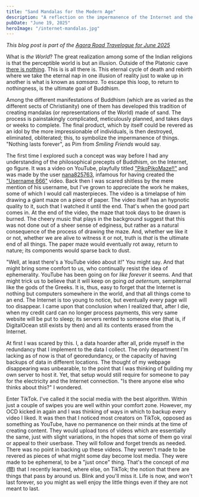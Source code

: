 ```yaml
---
title: "Sand Mandalas for the Modern Age"
description: "A reflection on the impermanence of the Internet and the art of creating digital mandalas."
pubDate: "June 19, 2025"
heroImage: "/internet-mandalas.jpg"
---
```


_This blog post is part of the [Agora Road Travelogue for June 2025](https://forum.agoraroad.com/index.php?threads/agora-road-travelogue-june-25.7997/)_

What is _the World_? The great realization among some of the Indian religions is that the perceptible world is but an illusion. Outside of the Platonic cave [there is nothing](https://www.youtube.com/watch?v=ns1SGo3WCF4). This is is all there is. This eternal cycle of death and rebirth where we take the eternal nap in one illusion of reality just to wake up in another is what is known as _samsara_. To escape this loop, to return to nothingness, is the ultimate goal of Buddhism.

Among the different manifestations of Buddhism (which are as varied as the different sects of Christianity) one of them has developed this tradition of creating mandalas (or representations of the World) made of sand. The process is painstakingly complicated, meticulously planned, and takes days or weeks to complete. The final product, which by itself could be revered as an idol by the more impressionable of individuals, is then destroyed, eliminated, obliterated; this, to symbolize the impermanence of things. "Nothing lasts forever", as Pim from _Smiling Friends_ would say.

The first time I explored such a concept was way before I had any understanding of the philosophical precepts of Buddhism, on the Internet, go figure. It was a video on YouTube, playfully titled ["PikoPikoMaze!!"](https://www.youtube.com/watch?v=YuBdhrZuJTs) and was made by the user [nana825763](https://www.youtube.com/user/nana825763), infamous for having created the ["Username 666"](https://www.youtube.com/watch?v=7iFXyLah2oQ) video. Back then I was scared shitless by the mere mention of his username, but I've grown to appreciate the work he makes, some of which I would call masterpieces. The video is a timelapse of him drawing a giant maze on a piece of paper. The video itself has an hypnotic quality to it, such that I watched it until the end. That's when the good part comes in. At the end of the video, the maze that took days to be drawn is burned. The cheery music that plays in the background suggest that this was not done out of a sheer sense of edginess, but rather as a natural consequence of the process of drawing the maze. And, whether we like it or not, whether we are alive to witness it or not, truth is _that_ is the ultimate end of all things. The paper maze would eventually rot away, return to nature; its components would sparse back to dust.

"Well, at least there's a YouTube video about it!" You might say. And that might bring some comfort to us, who continually resist the idea of ephemerality. YouTube has been going on for _like forever_ it seems. And that might trick us to believe that it will keep on going _ad aeternum_, sempiternal like the gods of the Greeks. It is, thus, easy to forget that the Internet is nothing but computers somewhere in the world, and that all things come to an end. The Internet is too young to notice, but eventually every page will too disappear. I came upon that conclusion when I realized that, after I die, when my credit card can no longer process payments, this very same website will be put to sleep; its servers rented to someone else (that is, if DigitalOcean still exists by then) and all its contents erased from the Internet.

At first I was scared by this. I, a data hoarder after all, pride myself in the redundancy that I implement to the data I collect. The only department I'm lacking as of now is that of georedundancy, or the capacity of having backups of data in different locations. The thought of my webpage disappearing was unbearable, to the point that I was thinking of building my own server to host it. Yet, that setup would still require for someone to pay for the electricity and the Internet connection. "Is there anyone else who thinks about this?" I wondered.

Enter TikTok. I've called it the social media with the best algorithm. Within just a couple of swipes you are well within your comfort zone. However, my OCD kicked in again and I was thinking of ways in which to backup every video I liked. It was then that I noticed most creators on TikTok, opposed as something as YouTube, have no permanence on their minds at the time of creating content. They would upload tons of videos which are essentially the same, just with slight variations, in the hopes that some of them go viral or appeal to their userbase. They will follow and forget trends as needed. There was no point in backing up these videos. They weren't made to be revered as pieces of what might some day become lost media. They were made to be ephemeral, to be a "just once" thing. That's the concept of _ma_ (間) that I recently learned, where else, on TikTok; the notion that there are things that pass by around us. Blink and you'll miss it. Life is now, and won't last forever, so you might as well enjoy the little things even if they are not meant to last.